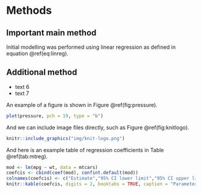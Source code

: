 # Methods

## Important main method

Initial modelling was performed using linear regression as defined in equation \@ref(eq:linreg).

\begin{equation}
y_i = \beta_0 + \beta_1x_i + \varepsilon_i,\  \varepsilon_i \overset{iid}{\sim} N(0, \sigma^2)
(\#eq:linreg)
\end{equation}


## Additional method

- text 6
- text 7

An example of a figure is shown in Figure \@ref(fig:pressure).
```r
plot(pressure, pch = 19, type = "b")
```

And we can include image files directly, such as Figure \@ref(fig:knitlogo).

```r
knitr::include_graphics("img/knit-logo.png")
```

And here is an example table of regression coefficients in Table \@ref(tab:mtreg).
```r
mod <- lm(mpg ~ wt, data = mtcars)
coefcis <- cbind(coef(mod), confint.default(mod))
colnames(coefcis) <- c("Estimate","95% CI lower limit","95% CI upper limit")
knitr::kable(coefcis, digits = 2, booktabs = TRUE, caption = "Parameter estimates from regression of mpg on weight.")
```